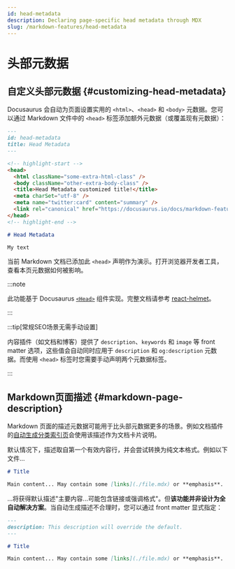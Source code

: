 ```yaml
---
id: head-metadata
description: Declaring page-specific head metadata through MDX
slug: /markdown-features/head-metadata
---
```


# 头部元数据

## 自定义头部元数据 {#customizing-head-metadata}

Docusaurus 会自动为页面设置实用的 `<html>`、`<head>` 和 `<body>` 元数据。您可以通过 Markdown 文件中的 `<head>` 标签添加额外元数据（或覆盖现有元数据）：

```md title="markdown-features-head-metadata.mdx"
---
id: head-metadata
title: Head Metadata
---

<!-- highlight-start -->
<head>
  <html className="some-extra-html-class" />
  <body className="other-extra-body-class" />
  <title>Head Metadata customized title!</title>
  <meta charSet="utf-8" />
  <meta name="twitter:card" content="summary" />
  <link rel="canonical" href="https://docusaurus.io/docs/markdown-features/head-metadata" />
</head>
<!-- highlight-end -->

# Head Metadata

My text
```

<head>
  <html className="some-extra-html-class" />
  <body className="other-extra-body-class" />
  <title>Head Metadata customized title!</title>
  <meta charSet="utf-8" />
  <meta name="twitter:card" content="summary" />
  <link rel="canonical" href="https://docusaurus.io/docs/markdown-features/head-metadata" />
</head>

当前 Markdown 文档已添加此 `<head>` 声明作为演示。打开浏览器开发者工具，查看本页元数据如何被影响。

:::note

此功能基于 Docusaurus [`<Head>`](./../../docusaurus-core.mdx#head) 组件实现。完整文档请参考 [react-helmet](https://github.com/nfl/react-helmet)。

:::

:::tip[常规SEO场景无需手动设置]

内容插件（如文档和博客）提供了 `description`、`keywords` 和 `image` 等 front matter 选项，这些值会自动同时应用于 `description` 和 `og:description` 元数据。而使用 `<head>` 标签时您需要手动声明两个元数据标签。

:::

## Markdown页面描述 {#markdown-page-description}

Markdown 页面的描述元数据可能用于比头部元数据更多的场景。例如文档插件的[自动生成分类索引页](../docs/sidebar/items.mdx#generated-index-page)会使用该描述作为文档卡片说明。

默认情况下，描述取自第一个有效内容行，并会尝试转换为纯文本格式。例如以下文件...

```md
# Title

Main content... May contain some [links](./file.mdx) or **emphasis**.
```

...将获得默认描述"主要内容...可能包含链接或强调格式"。但**该功能并非设计为全自动解决方案**。当自动生成描述不合理时，您可以通过 front matter 显式指定：

```md
---
description: This description will override the default.
---

# Title

Main content... May contain some [links](./file.mdx) or **emphasis**.
```